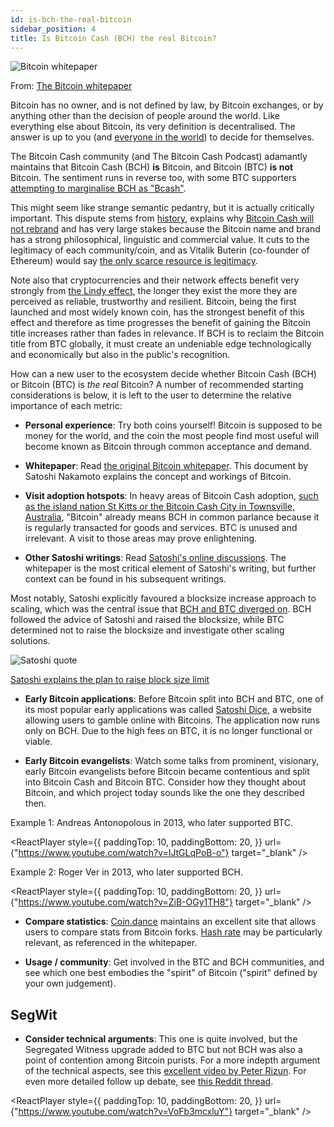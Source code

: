 ```yaml
---
id: is-bch-the-real-bitcoin
sidebar_position: 4
title: Is Bitcoin Cash (BCH) the real Bitcoin?
---
```



<img src={whitepaperUrl} alt="Bitcoin whitepaper" />

From: [The Bitcoin whitepaper](/bitcoin.pdf)

Bitcoin has no owner, and is not defined by law, by Bitcoin exchanges, or by anything other than the decision of people around the world. Like everything else about Bitcoin, its very definition is decentralised. The answer is up to you (and [everyone in the world](/faqs/Global-Reserve-Currency/what-do-you-mean-global-reserve-currency)) to decide for themselves.

The Bitcoin Cash community (and The Bitcoin Cash Podcast) adamantly maintains that Bitcoin Cash (BCH) **is** Bitcoin, and Bitcoin (BTC) **is not** Bitcoin. The sentiment runs in reverse too, with some BTC supporters [attempting to marginalise BCH as "Bcash"](/faqs/Other/whats-with-the-name-bcash).

This might seem like strange semantic pedantry, but it is actually critically important. This dispute stems from [history](/start#episode-8-of-10-bitcoin-cash), explains why [Bitcoin Cash will not rebrand](/faqs/BCH/will-bitcoin-cash-rebrand) and has very large stakes because the Bitcoin name and brand has a strong philosophical, linguistic and commercial value. It cuts to the legitimacy of each community/coin, and as Vitalik Buterin (co-founder of Ethereum) would say [the only scarce resource is legitimacy](https://vitalik.ca/general/2021/03/23/legitimacy.html).

Note also that cryptocurrencies and their network effects benefit very strongly from [the Lindy effect](https://en.wikipedia.org/wiki/Lindy_effect), the longer they exist the more they are perceived as reliable, trustworthy and resilient. Bitcoin, being the first launched and most widely known coin, has the strongest benefit of this effect and therefore as time progresses the benefit of gaining the Bitcoin title increases rather than fades in relevance. If BCH is to reclaim the Bitcoin title from BTC globally, it must create an undeniable edge technologically and economically but also in the public's recognition.

How can a new user to the ecosystem decide whether Bitcoin Cash (BCH) or Bitcoin (BTC) is _the real_ Bitcoin? A number of recommended starting considerations is below, it is left to the user to determine the relative importance of each metric:

- **Personal experience**: Try both coins yourself! Bitcoin is supposed to be money for the world, and the coin the most people find most useful will become known as Bitcoin through common acceptance and demand.

- **Whitepaper**: Read [the original Bitcoin whitepaper](/bitcoin.pdf). This document by Satoshi Nakamoto explains the concept and workings of Bitcoin.

- **Visit adoption hotspots**: In heavy areas of Bitcoin Cash adoption, [such as the island nation St Kitts or the Bitcoin Cash City in Townsville, Australia](/faqs/BCH/is-BCH-spreading), "Bitcoin" already means BCH in common parlance because it is regularly transacted for goods and services. BTC is unused and irrelevant. A visit to those areas may prove enlightening.

- **Other Satoshi writings**: Read [Satoshi's online discussions](https://satoshi.nakamotoinstitute.org/). The whitepaper is the most critical element of Satoshi's writing, but further context can be found in his subsequent writings.

Most notably, Satoshi explicitly favoured a blocksize increase approach to scaling, which was the central issue that [BCH and BTC diverged on](/start#episode-8-of-10-bitcoin-cash). BCH followed the advice of Satoshi and raised the blocksize, while BTC determined not to raise the blocksize and investigate other scaling solutions.

<img src={blocksizeUrl} alt="Satoshi quote" />

[Satoshi explains the plan to raise block size limit](https://bitcointalk.org/index.php?topic=1347.msg15366#msg15366)

- **Early Bitcoin applications**: Before Bitcoin split into BCH and BTC, one of its most popular early applications was called [Satoshi Dice](https://satoshidice.com/), a website allowing users to gamble online with Bitcoins. The application now runs only on BCH. Due to the high fees on BTC, it is no longer functional or viable.

- **Early Bitcoin evangelists**: Watch some talks from prominent, visionary, early Bitcoin evangelists before Bitcoin became contentious and split into Bitcoin Cash and Bitcoin BTC. Consider how they thought about Bitcoin, and which project today sounds like the one they described then.

Example 1: Andreas Antonopolous in 2013, who later supported BTC.

<ReactPlayer
style={{
      paddingTop: 10,
      paddingBottom: 20,
    }}
url={"https://www.youtube.com/watch?v=IJtGLqPoB-o"}
target="\_blank"
/>

Example 2: Roger Ver in 2013, who later supported BCH.

<ReactPlayer
style={{
      paddingTop: 10,
      paddingBottom: 20,
    }}
url={"https://www.youtube.com/watch?v=ZiB-OGy1TH8"}
target="\_blank"
/>

- **Compare statistics**: [Coin.dance](https://coin.dance/) maintains an excellent site that allows users to compare stats from Bitcoin forks. [Hash rate](/faqs/BCH-vs-BTC/is-low-hashrate-a-problem) may be particularly relevant, as referenced in the whitepaper.

- **Usage / community**: Get involved in the BTC and BCH communities, and see which one best embodies the "spirit" of Bitcoin ("spirit" defined by your own judgement).

## SegWit

- **Consider technical arguments**: This one is quite involved, but the Segregated Witness upgrade added to BTC but not BCH was also a point of contention among Bitcoin purists. For a more indepth argument of the technical aspects, see this [excellent video by Peter Rizun](https://www.youtube.com/watch?v=VoFb3mcxluY). For even more detailed follow up debate, see [this Reddit thread](https://www.reddit.com/r/btc/comments/d15wjd/history_lesson_dr_peter_rizun_segwit_coins_are/ezi624w/?context=10000).

<ReactPlayer
style={{
      paddingTop: 10,
      paddingBottom: 20,
    }}
url={"https://www.youtube.com/watch?v=VoFb3mcxluY"}
target="\_blank"
/>
